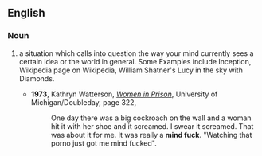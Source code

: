 ==English==

===Noun===
{{en-noun|sg=[[mind]] [[fuck]]}}

# {{psychology}} a situation which calls into question the way your mind currently sees a certain idea or the world in general. Some Examples include Inception, Wikipedia page on Wikipedia, William Shatner's Lucy in the sky with Diamonds.
#* '''1973''', Kathryn Watterson, ''[http://books.google.com/books?id=82lHAAAAMAAJ&q=%22a+mind+fuck%22&dq=%22a+mind+fuck%22&lr=&ei=SV6AR5TsLpnmtQOP-9y4Cw&pgis=1 Women in Prison]'', University of Michigan/Doubleday, page 322,
#*: One day there was a big cockroach on the wall and a woman hit it with her shoe and it screamed. I swear it screamed. That was about it for me. It was really a '''mind fuck'''. "Watching that porno just got me mind fucked".